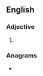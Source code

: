 ==English==

===Adjective===
{{head|en|superlative adjective}}

# {{en-superlative of|seemly}}

===Anagrams===
* {{anagrams|en|a=eeeilmsst|messelite|semisteel|teleseism}}